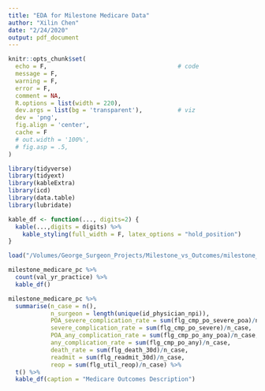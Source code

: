 ```yaml
---
title: "EDA for Milestone Medicare Data"
author: "Xilin Chen"
date: "2/24/2020"
output: pdf_document
---
```


```r
knitr::opts_chunk$set(
  echo = F,                                     # code
  message = F,
  warning = F,
  error = F,
  comment = NA,
  R.options = list(width = 220),
  dev.args = list(bg = 'transparent'),          # viz
  dev = 'png',
  fig.align = 'center',
  cache = F
  # out.width = '100%',
  # fig.asp = .5,
)      

library(tidyverse)
library(tidyext)
library(kableExtra)
library(icd)
library(data.table)
library(lubridate)

kable_df <- function(..., digits=2) {
  kable(...,digits = digits) %>% 
    kable_styling(full_width = F, latex_options = "hold_position")
}

```

```r
load("/Volumes/George_Surgeon_Projects/Milestone_vs_Outcomes/milestone_medicare_pc.rdata")
```


```r
milestone_medicare_pc %>% 
  count(val_yr_practice) %>% 
  kable_df()

milestone_medicare_pc %>% 
  summarise(n_case = n(),
            n_surgeon = length(unique(id_physician_npi)),
            POA_severe_complication_rate = sum(flg_cmp_po_severe_poa)/n_case,
            severe_complication_rate = sum(flg_cmp_po_severe)/n_case,
            POA_any_complication_rate = sum(flg_cmp_po_any_poa)/n_case,
            any_complication_rate = sum(flg_cmp_po_any)/n_case,
            death_rate = sum(flg_death_30d)/n_case,
            readmit = sum(flg_readmit_30d)/n_case,
            reop = sum(flg_util_reop)/n_case) %>% 
  t() %>% 
  kable_df(caption = "Medicare Outcomes Description")

```

